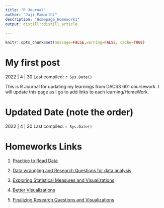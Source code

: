 ```yaml
---
title: "R Journal"
author: "Jaji Pamarthi"
description: "Homepage_Homework1"
output: distill::distill_article
  
---
```


```r
knitr::opts_chunk$set(message=FALSE,warning=FALSE, cache=TRUE)
```



# My first post

2022 | 4 | 30 Last compiled: `r Sys.Date()`

This is R Journal for updating my learnings from DACSS 601 coursework. I will update this page as I go to add links to each learning/HomeWork. 


# Updated Date (note the order)

2022 | 4 | 30 Last compiled: `r Sys.Date()`



# Homeworks Links

1. [Practice to Read Data](https://jajipamarthi.github.io/Homework2.html)

2. [Data wrangling and Research Questions for data analysis](https://jajipamarthi.github.io/Homework3.html)

3. [Exploring Statistical Measures and Visualizations](https://jajipamarthi.github.io/Homework4.html)

4. [Better Visualizations](https://jajipamarthi.github.io/Homework5.html)

5. [Finalizing Research Questions and Visualizations](https://jajipamarthi.github.io/Homework6.html)





